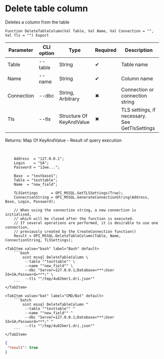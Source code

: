 ﻿---
sidebar_position: 5
description: Delete table column and other functions to work with MSSQL in the Open Integration Package, a free open-source integration library for 1C:Enterprise 8, OneScript and CLI
keywords: [1C, 1С, 1С:Enterprise, 1С:Enterprise 8.3, API, Integration, Services, Exchange, OneScript, CLI, MSSQL]
---


# Delete table column
 Deletes a column from the table



`Function DeleteTableColumn(Val Table, Val Name, Val Connection = "", Val Tls = "") Export`

  | Parameter | CLI option | Type | Required | Description |
  |-|-|-|-|-|
  | Table | --table | String | &#x2714; | Table name |
  | Name | --name | String | &#x2714; | Column name |
  | Connection | --dbc | String, Arbitrary | &#x2716; | Connection or connection string |
  | Tls | --tls | Structure Of KeyAndValue | &#x2716; | TLS settings, if necessary. See GetTlsSettings |

  
  Returns:  Map Of KeyAndValue - Result of query execution

<br/>




```bsl title="1C:Enterprise/OneScript code example"
    Address  = "127.0.0.1";
    Login    = "SA";
    Password = "12we...";

    Base  = "testbase1";
    Table = "testtable";
    Name  = "new_field";

    TLSSettings      = OPI_MSSQL.GetTLSSettings(True);
    ConnectionString = OPI_MSSQL.GenerateConnectionString(Address, Base, Login, Password);

    // When using the connection string, a new connection is initialised,
    // which will be closed after the function is executed.
    // If several operations are performed, it is desirable to use one connection,
    // previously created by the CreateConnection function()
    Result = OPI_MSSQL.DeleteTableColumn(Table, Name, ConnectionString, TLSSettings);
```
 

 <Tabs>
  
    <TabItem value="bash" label="Bash" default>
        ```bash
            oint mssql DeleteTableColumn \
             --table ""testtable"" \
             --name ""new_field"" \
             --dbc "Server=127.0.0.1;Database=***;User Id=SA;Password=***;" \
             --tls ""/tmp/4u02kmr1.dri.json""
        ```
    </TabItem>
  
    <TabItem value="bat" label="CMD/Bat" default>
        ```batch
            oint mssql DeleteTableColumn ^
             --table ""testtable"" ^
             --name ""new_field"" ^
             --dbc "Server=127.0.0.1;Database=***;User Id=SA;Password=***;" ^
             --tls ""/tmp/4u02kmr1.dri.json""
        ```
    </TabItem>
</Tabs>


```json title="Result"
{
 "result": true
}
```
